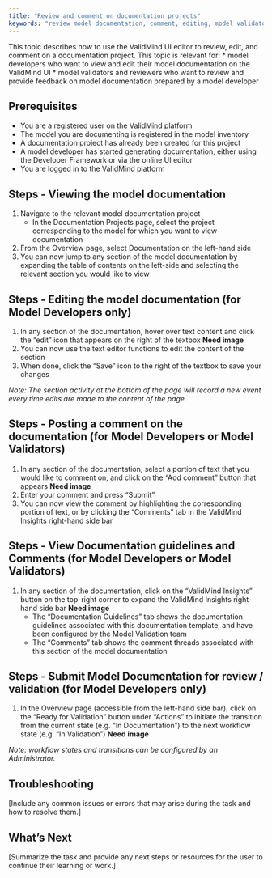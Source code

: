 ```yaml
---
title: "Review and comment on documentation projects"
keywords: "review model documentation, comment, editing, model validator, model risk management, ValidMind"
---
```


This topic describes how to use the ValidMind UI editor to review, edit, and comment on a documentation project. This topic is relevant for: 
* model developers who want to view and edit their model documentation on the ValidMind UI
* model validators and reviewers who want to review and provide feedback on model documentation prepared by a model developer

## Prerequisites

* You are a registered user on the ValidMind platform
* The model you are documenting is registered in the model inventory
* A documentation project has already been created for this project
* A model developer has started generating documentation, either using the Developer Framework or via the online UI editor
* You are logged in to the ValidMind platform

## Steps - Viewing the model documentation

1. Navigate to the relevant model documentation project
   - In the Documentation Projects page, select the project corresponding to the model for which you want to view documentation
2. From the Overview page, select Documentation on the left-hand side
3. You can now jump to any section of the model documentation by expanding the table of contents on the left-side and selecting the relevant section you would like to view

## Steps - Editing the model documentation (for Model Developers only)

1. In any section of the documentation, hover over text content and click the "edit" icon that appears on the right of the textbox **Need image**
2. You can now use the text editor functions to edit the content of the section
3. When done, click the "Save" icon to the right of the textbox to save your changes

*Note: The section activity at the bottom of the page will record a new event every time edits are made to the content of the page.*

## Steps - Posting a comment on the documentation (for Model Developers or Model Validators)

1. In any section of the documentation, select a portion of text that you would like to comment on, and click on the "Add comment" button that appears **Need image**
2. Enter your comment and press "Submit"
3. You can now view the comment by highlighting the corresponding portion of text, or by clicking the "Comments" tab in the ValidMind Insights right-hand side bar

## Steps - View Documentation guidelines and Comments (for Model Developers or Model Validators)

1. In any section of the documentation, click on the "ValidMind Insights" button on the top-right corner to expand the ValidMind Insights right-hand side bar **Need image**
   - The "Documentation Guidelines" tab shows the documentation guidelines associated with this documentation template, and have been configured by the Model Validation team
   - The "Comments" tab shows the comment threads associated with this section of the model documentation

## Steps - Submit Model Documentation for review / validation (for Model Developers only)

1. In the Overview page (accessible from the left-hand side bar), click on the "Ready for Validation" button under "Actions" to initiate the transition from the current state (e.g. "In Documentation") to the next workflow state (e.g. "In Validation") **Need image**

*Note: workflow states and transitions can be configured by an Administrator.*


## Troubleshooting

[Include any common issues or errors that may arise during the task and how to resolve them.]

## What's Next

[Summarize the task and provide any next steps or resources for the user to continue their learning or work.]

